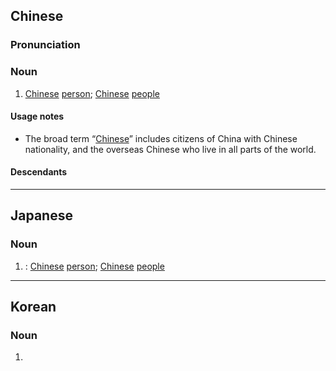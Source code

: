 ==Chinese==
{{zh-forms|s=中国人|type=21|alt=中國儂-Min Nan}}

===Pronunciation===
{{zh-pron
|m=Zhōngguórén
|c=zung1 gwok3 jan4
|h=pfs=Chûng-koet-ngìn
|mn=Tiong-kok-lâng
|mn-t=dong1 gog4 nang5
|w=1tson koq nyin
|cat=n
}}

===Noun===
{{zh-noun}}

# [[Chinese]] [[person]]; [[Chinese]] [[people]]

====Usage notes====
* The broad term “[[Chinese]]” includes citizens of China with Chinese nationality, and the overseas Chinese who live in all parts of the world.

====Descendants====
{{CJKV||s=中国人|ちゅうごくじん|중국인}}

{{zh-cat|Nationalities}}

----

==Japanese==
{{ja-kanjitab|ちゅう|こく|k2=ごく|じん|yomi=on}}

===Noun===
{{ja-noun|ちゅうごくじん|shin=中国人}}

# {{kyujitai spelling of|中国人}}: [[Chinese]] [[person]]; [[Chinese]] [[people]]

----

==Korean==
{{ko-hanjatab}}

===Noun===
{{ko-noun|hj|rv=|hangeul=중국인}}

# {{hanja form of|중국인|[[Chinese]] people}}